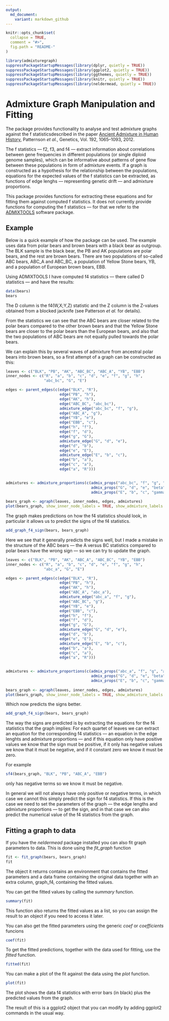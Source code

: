```yaml
---
output:
  md_document:
    variant: markdown_github
---
```


<!-- README.md is generated from README.Rmd. Please edit that file -->

```r
knitr::opts_chunk$set(
  collapse = TRUE,
  comment = "#>",
  fig.path = "README-"
)

library(admixturegraph)
suppressPackageStartupMessages(library(dplyr, quietly = TRUE))
suppressPackageStartupMessages(library(ggplot2, quietly = TRUE))
suppressPackageStartupMessages(library(ggthemes, quietly = TRUE))
suppressPackageStartupMessages(library(knitr, quietly = TRUE))
suppressPackageStartupMessages(library(neldermead, quietly = TRUE))
```

# Admixture Graph Manipulation and Fitting

The package provides functionality to analyse and test admixture graphs against the f statisticsdescribed in the paper [Ancient Admixture in Human History](http://tinyurl.com/o5a4kr4), Patternson *et al.*, Genetics, Vol. 192, 1065--1093, 2012.

The f statistics --- f2, f3, and f4 --- extract information about correlations between gene frequencies in different populations (or single diploid genome samples), which can be informative about patterns of gene flow between these populations in form of admixture events. If a graph is constructed as a hypothesis for the relationship between the populations, equations for the expected values of the f statistics can be extracted, as functions of edge lenghs — representing genetic drift — and admixture proportions.

This package provides functions for extracting these equations and for fitting them against computed f statistics. It does not currently provide functions for computing the f statistics — for that we refer to the [ADMIXTOOLS](https://github.com/DReichLab/AdmixTools) software package.

## Example

Below is a quick example of how the package can be used. The example uses data
from polar bears and brown bears with a black bear as outgroup. The BLK sample
is the black bear, the PB and AK populations are polar bears, and the rest
are brown bears. There are two populations of so-called ABC bears, ABC_A and
ABC_BC, a population of Yellow Stone bears, YB, and a population of European
brown bears, EBB.

Using ADMIXTOOLS I have computed f4 statistics --- there called D statistics
--- and have the results:

```r
data(bears)
bears
```

The D column is the f4(W,X;Y,Z) statistic and the Z column is the Z-values
obtained from a blocked jacknife (see Patterson *et al.* for details).

From the statistics we can see that the ABC bears are closer related to the
polar bears compared to the other brown bears and that the Yellow Stone bears
are closer to the polar bears than the European bears, and also that the two
populations of ABC bears are not equally pulled towards the polar bears.

We can explain this by several waves of admixture from ancestral polar bears
into brown bears, so a first attempt of a graph can be constructed as this:

```r
leaves <- c("BLK", "PB", "AK", "ABC_BC", "ABC_A", "YB", "EBB") 
inner_nodes <- c("R", "a", "b", "c", "d", "e", "f", "g", "h",
                 "abc_bc", "G", "E")

edges <- parent_edges(c(edge("BLK", "R"),
                        edge("PB", "h"),
                        edge("AK", "h"),
                        edge("ABC_BC", "abc_bc"),
                        admixture_edge("abc_bc", "f", "g"),
                        edge("ABC_A", "g"), 
                        edge("YB", "e"),
                        edge("EBB", "c"),
                        edge("h", "f"),
                        edge("f", "d"),
                        edge("g", "G"),
                        admixture_edge("G", "d", "e"),
                        edge("d", "b"),
                        edge("e", "E"),
                        admixture_edge("E", "b", "c"),
                        edge("b", "a"),
                        edge("c", "a"),
                        edge("a", "R")))
 

admixtures <- admixture_proportions(c(admix_props("abc_bc", "f", "g", "alpha"),
                                      admix_props("G", "d", "e", "beta"),
                                      admix_props("E", "b", "c", "gamma")))
                                
bears_graph <- agraph(leaves, inner_nodes, edges, admixtures)
plot(bears_graph, show_inner_node_labels = TRUE, show_admixture_labels = TRUE)
```

The graph makes predictions on how the f4 statistics should look, in particular
it allows us to predict the signs of the f4 statistics.

```r
add_graph_f4_sign(bears, bears_graph)
```

Here we see that it generally predicts the signs well, but I made a mistake in
the structure of the ABC bears --- the A versus BC statistics compared to polar
bears have the wrong sign --- so we can try to update the graph.

```r
leaves <- c("BLK", "PB", "AK", "ABC_A", "ABC_BC", "YB", "EBB") 
inner_nodes <- c("R", "a", "b", "c", "d", "e", "f", "g", "h",
                 "abc_a", "G", "E")

edges <- parent_edges(c(edge("BLK", "R"),
                        edge("PB", "h"),
                        edge("AK", "h"),
                        edge("ABC_A", "abc_a"),
                        admixture_edge("abc_a", "f", "g"),
                        edge("ABC_BC", "g"), 
                        edge("YB", "e"),
                        edge("EBB", "c"),
                        edge("h", "f"),
                        edge("f", "d"),
                        edge("g", "G"),
                        admixture_edge("G", "d", "e"),
                        edge("d", "b"),
                        edge("e", "E"),
                        admixture_edge("E", "b", "c"),
                        edge("b", "a"),
                        edge("c", "a"),
                        edge("a", "R")))
 

admixtures <- admixture_proportions(c(admix_props("abc_a", "f", "g", "alpha"),
                                      admix_props("G", "d", "e", "beta"),
                                      admix_props("E", "b", "c", "gamma")))
                                
bears_graph <- agraph(leaves, inner_nodes, edges, admixtures)
plot(bears_graph, show_inner_node_labels = TRUE, show_admixture_labels = TRUE)

```

Which now predicts the signs better.

```r
add_graph_f4_sign(bears, bears_graph)
```

The way the signs are predicted is by extracting the equations for the f4
statistics that the graph implies: For each quartet of leaves we can extract
an equation for the corresponding f4 statistics --- an equation in the
edge lenghts and admixture proportions --- and if this equation only have positive
values we know that the sign must be positive, if it only has negative values we
know that it must be negative, and if it constant zero we know it must be zero.

For example

```r
sf4(bears_graph, "BLK", "PB", "ABC_A", "EBB")
```

only has negative terms so we know it must be negative.

In general we will not always have only positive or negative terms, in which case
we cannot this simply predict the sign for f4 statistics. If this is the case
we need to set the parameters of the graph --- the edge lengths and admixture 
proportions --- to get the sign, and in that case we can also predict the
numerical value of the f4 statistics from the graph.


## Fitting a graph to data

If you have the *neldermead* package installed you can also fit graph parameters to data.
This is done using the *fit_graph* function

```r
fit <- fit_graph(bears, bears_graph)
fit
```

The object it returns contains an environment that contains the fitted parameters and a data
frame containing the original data together with an extra column, graph_f4, containing the fitted
values.

You can get the fitted values by calling the *summary* function.

```r
summary(fit)
```

This function also returns the fitted values as a list, so you can assign the result to an object
if you need to access it later.

You can also get the fitted parameters using the generic *coef* or *coefficients* funcions

```r
coef(fit)
```

To get the fitted predictions, together with the data used for fitting, use the *fitted* function.

```r
fitted(fit)
```

You can make a plot of the fit against the data using the *plot* function.

```r
plot(fit)
```

The plot shows the data f4 statistics with error bars (in black) plus the predicted values from the graph.

The result of this is a ggplot2 object that you can modify by adding ggplot2 commands in the usual way.
